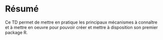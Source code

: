 # Résumé

Ce TD permet de mettre en pratique les principaux mécanismes à connaître et à mettre en oeuvre pour pouvoir créer et mettre à disposition son premier package R.

